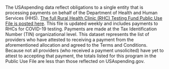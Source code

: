 The USAspending data reflect obligations to a single entity that is 
processing payments on behalf of the Department of Health and Human Services (HHS).
<a target="_blank" rel="noopener noreferrer" href="https://taggs.hhs.gov/Coronavirus/Overview">The full Rural Health Clinic (RHC) Testing Fund Public Use File is posted here</a>.
This file is updated weekly and includes payments to RHCs for COVID-19 testing.
Payments are made at the Tax Identification Number (TIN)
organizational level. This dataset represents the list of providers
who have attested to receiving a payment from the aforementioned
allocation and agreed to the Terms and Conditions. Because not all
providers (who received a payment unsolicited) have yet to attest to
accepting that payment, the totals listed for this program in the
Public Use File are less than those reflected on USAspending.gov.